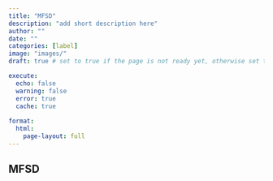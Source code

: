 ```yaml
---
title: "MFSD"
description: "add short description here"
author: ""
date: ""
categories: [label]
image: "images/"
draft: true # set to true if the page is not ready yet, otherwise set to false

execute:
  echo: false
  warning: false
  error: true
  cache: true
  
format: 
  html:
    page-layout: full
---
```


## MFSD

